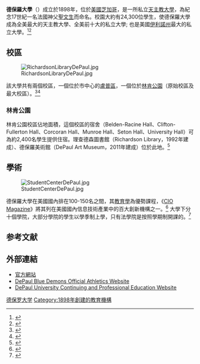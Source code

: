{{noteTA
| T=zh-tw:帝博大學;zh-hant:德保羅大學;zh-hans:德保罗大学;
| 1=zh-tw:帝博;zh-hant:德保羅;zh-hans:德保罗;
| 2=zh-tw:德堡;zh-hans:德葩;zh-hant:德葩;
}}
{{distinguish|德葩大学}}
{{coord|41.923558|N|87.653542|W|type:edu|display=title}}
{{Infobox university
| name            = DePaul University
| image           = [[File:DePaul_U_Seal.svg|200px]]
| motto           = {{lang|la|Viam sapientiae monstrabo tibi}}（I will show you the way of wisdom）
| established     = 1898年
| type            = [[私立大學|私立大學]]
| endowment       =  $5.958億（2018）<ref name="depaul.edu">{{cite web |url=https://webcache.googleusercontent.com/search?q=cache:0lJB6_fBA-cJ:https://www.nacubo.org/-/media/NacuboMedia/2018-Endowment-Market-Values-for-Media--Revised-Jan-31-2019.ashx%3Fla%3Den%26hash%3DB07923EC338B480FAC2F2B01375C0FFEDB874439+&cd=3&hl=en&ct=clnk&gl=us |title=U.S. and Canadian Institutions Listed by Fiscal Year (FY) 2018 Endowment Market Value and Change* in Endowment Market Value from FY 2017 to FY 2018 |publisher=Nacubo |access-date=February 6, 2019 |archive-date=2018-03-06 |archive-url=https://wayback.archive-it.org/all/20180306015434/http://www.nacubo.org/Documents/research/2017-Endowment-Market-Values-2.pdf |dead-url=no }}</ref>
| calendar        =  Quarter
| affiliation     = [[羅馬天主教|羅馬天主教]][[遣使會|遣使會]]
| president       = The Rev. [[Dennis_H._Holtschneider|Dennis H. Holtschneider]], C.M., Ed.D.
| city            = [[芝加哥|芝加哥]]
| state           = [[伊利諾伊州|伊利諾伊州]]
| country         = [[美國|美國]]
| campus          = [[林肯公園_(芝加哥)|林肯公園]]和[[盧普區|盧普區]]
| undergrad       = 16,150（2014年秋）
| postgrad        = 7,646（2014年秋）
| faculty         = 919（全職）；900（兼職）
| athletics       = [[NCAA_Division_I|NCAA Division I]] – [[Big_East_Conference|Big East]]
| nickname        = [[DePaul_Blue_Demons|Blue Demons]]
| mascot          = DIBS（'''D'''emon '''I'''n a '''B'''lue '''S'''uit）
| colors          = 品藍和猩紅 <span style="background:#00438C; width:50px; border:1px solid #000;">     </span> <span style="background:#F10041; width:50px; border:1px solid #000;">     </span>
| colours         =
| affiliations    = [[Association_of_Catholic_Colleges_and_Universities|ACCU]]<br>[[National_Association_of_Independent_Colleges_and_Universities|NAICU]]<br>[[Council_of_Independent_Colleges|CIC]]<br>[[North_Central_Association_of_Colleges_and_Schools|NCA]]
| former_names    = St. Vincent's College
| website         = [http://depaul.edu/ depaul.edu]
| logo            = Depaul U Logo.svg
}}
'''德保羅大學'''（{{lang-en|DePaul University}}）成立於1898年，位於[[美國|美國]][[芝加哥|芝加哥]]，是一所私立[[天主教大學|天主教大學]]，為紀念17世紀一名法國神父[[聖文生|聖文生]]而命名。校園大約有24,300位學生，使德保羅大學成為全美最大的天主教大學、全美前十大的私立大學; 也是美國[[伊利諾州|伊利諾州]]最大的私立大學。<ref>{{cite web|title=Men of Color Initiative|url=http://www.studentaffairs.depaul.edu/omss/moc.html|accessdate=23 August 2013|archive-date=2013-10-05|archive-url=https://web.archive.org/web/20131005010110/http://www.studentaffairs.depaul.edu/omss/moc.html|dead-url=no}}</ref><ref>{{cite news|last=Malone|first=Tara|title=Banking on Education|url=http://articles.chicagotribune.com/2010-05-19/news/ct-met-depaul-250-million-20100519_1_depaul-president-tuition-costs-depaul-university|accessdate=23 August 2013|work=Chicago Tribune|date=2010-05-19|archive-date=2013-10-04|archive-url=https://web.archive.org/web/20131004221356/http://articles.chicagotribune.com/2010-05-19/news/ct-met-depaul-250-million-20100519_1_depaul-president-tuition-costs-depaul-university|dead-url=no}}</ref>

== 校區 ==

[[File:RichardsonLibraryDePaul.jpg|thumb]]

該大學共有兩個校區，一個位於市中心的[[盧普區|盧普區]]，一個位於[[林肯公園_(芝加哥)|林肯公園]]（原始校區及最大校區）。<ref>{{cite web |url=http://www.greenreportcard.org/ |title=Green Report Card |accessdate=2019-04-07 |archive-date=2009-04-05 |archive-url=https://web.archive.org/web/20090405103641/http://www.greenreportcard.org/ |dead-url=no }}</ref><ref>{{cite book|url=https://www.nebraskapress.unl.edu/university-of-nebraska-press/9780803296886/|title=The Five-Ton Life|last=Subak|first=Susan|year=2018|publisher=University of Nebraska Press|page=154-55|access-date=2019-04-07|archive-date=2019-04-01|archive-url=https://web.archive.org/web/20190401230928/https://www.nebraskapress.unl.edu/university-of-nebraska-press/9780803296886/|dead-url=no}}</ref>
===林肯公園===
林肯公園校區佔地面積{{convert|36|acre|ha|2}}，這個校區的宿舍（Belden-Racine Hall、Clifton-Fullerton Hall、Corcoran Hall、Munroe Hall、Seton Hall、University Hall）可為約2,400名學生提供住宿。理查德森圖書館（Richardson Library，1992年建成）、德保羅美術館（DePaul Art Museum，2011年建成）位於此地。<ref>{{cite web|title=DePaul Art Museum|url=http://museums.depaul.edu/|publisher=DePaul University|accessdate=December 10, 2015|archive-date=2015-12-13|archive-url=https://web.archive.org/web/20151213141112/http://museums.depaul.edu/|dead-url=no}}</ref>
== 學術 ==

[[File:StudentCenterDePaul.jpg|thumb]]

{{Infobox US university ranking
| USNWR_NU = 121
| Wamo_NU = 112
}}
德保羅大學在美國國內排在100-150名之間，其[[教育學|教育學]]為優勢課程，《[[CIO_Magazine|CIO Magazine]]》將其列在美國國內信息技術產業中的百大創新機構之一。<ref>{{cite web |url=http://www.cio.com/article/127400 |title=2007 CIO 100 Winners: How IT Can Harness the Power of Innovation |publisher=Cio.com |date=2007-08-06 |accessdate=2012-11-19 |archive-date=2008-10-12 |archive-url=https://web.archive.org/web/20081012101616/http://www.cio.com/article/127400 |dead-url=no }}</ref> 大學下分十個學院，大部分學院的學生以學季制上學，只有法學院是按照學期制開課的。<ref>{{cite web |url=http://oaa.depaul.edu/_content/what/documents/RULES.pdf |title=DePaul operates on a quarter system, with three quarters (autumn, winter, spring) making up the formal academic year |format=PDF |date= |accessdate=2012-11-19 |archive-date=2007-02-21 |archive-url=https://web.archive.org/web/20070221182559/http://oaa.depaul.edu/_content/what/documents/RULES.pdf |dead-url=no }}</ref>

== 参考文献 ==
{{reflist}}

== 外部連結 ==

* [http://www.depaul.edu/ 官方網站] {{Wayback|url=http://www.depaul.edu/ |date=20081119233848 }}
* [http://www.depaulbluedemons.com/ DePaul Blue Demons Official Athletics Website] {{Wayback|url=http://www.depaulbluedemons.com/ |date=20090628184852 }}
* [http://www.learning.depaul.edu/ DePaul University Continuing and Professional Education Website] {{Wayback|url=http://www.learning.depaul.edu/ |date=20081010185154 }}

{{芝加哥大都會區的學院和大學}}
{{國際事務專業學院協會}}
{{Authority control}}
{{DEFAULTSORT:DePaul University}}

[[Category:德保罗大学|]]
[[Category:1898年創建的教育機構|Category:1898年創建的教育機構]]